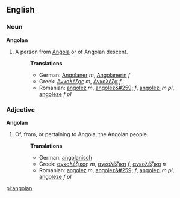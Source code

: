 ==English==

===Noun===
'''Angolan'''

#A person from [[Angola]] or of Angolan descent.
#:'''Translations'''
#:*German: [[Angolaner]] ''m'', [[Angolanerin]] ''f''
#:*Greek: [[Αγκολέζος]] ''m'', [[Αγκολέζα]] ''f'',
#:*Romanian: [[angolez]] ''m'', [[angolez&#259;]] ''f'', [[angolezi]] ''m pl'', [[angoleze]] ''f pl''

===Adjective===
'''Angolan'''

#Of, from, or pertaining to Angola, the Angolan people.
#:'''Translations'''
#:*German: [[angolanisch]]
#:*Greek: [[αγκολέζικος]] ''m'', [[αγκολέζικη]] ''f'',  [[αγκολέζικο]] ''n''
#:*Romanian: [[angolez]] ''m'', [[angolez&#259;]] ''f'', [[angolezi]] ''m pl'', [[angoleze]] ''f pl''

[[pl:angolan]]